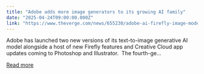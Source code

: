 ```yaml
---
title: "Adobe adds more image generators to its growing AI family"
date: "2025-04-24T09:00:00.000Z"
link: "https://www.theverge.com/news/655230/adobe-ai-firefly-image-model-4-availability"
---
```


Adobe has launched two new versions of its text-to-image generative AI model alongside a host of new Firefly features and Creative Cloud app updates coming to Photoshop and Illustrator. 
The fourth-ge...

[Read more](https://www.theverge.com/news/655230/adobe-ai-firefly-image-model-4-availability)
